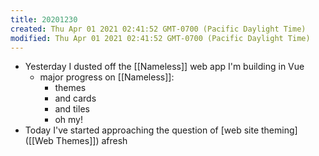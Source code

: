 ```yaml
---
title: 20201230
created: Thu Apr 01 2021 02:41:52 GMT-0700 (Pacific Daylight Time)
modified: Thu Apr 01 2021 02:41:52 GMT-0700 (Pacific Daylight Time)
---
```

- Yesterday I dusted off the [[Nameless]] web app I'm building in Vue
    - major progress on [[Nameless]]:
        - themes
        - and cards
        - and tiles
        - oh my!
- Today I've started approaching the question of [web site theming]([[Web Themes]]) afresh
